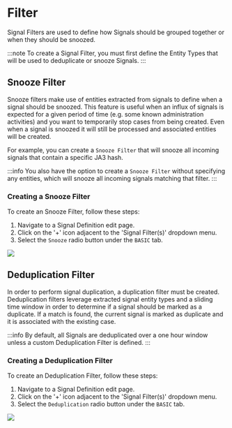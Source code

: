 # Filter

Signal Filters are used to define how Signals should be grouped together or when they should be snoozed.

:::note
To create a Signal Filter, you must first define the Entity Types that will be used to deduplicate or snooze Signals.
:::

## Snooze Filter

Snooze filters make use of entities extracted from signals to define when a signal should be snoozed. This feature is useful when an influx of signals is expected for a given period of time (e.g. some known administration activities) and you want to temporarily stop cases from being created. Even when a signal is snoozed it will still be processed and associated entities will be created.

For example, you can create a `Snooze Filter` that will snooze all incoming signals that contain a specific JA3 hash.

:::info
You also have the option to create a `Snooze Filter` without specifying any entities, which will snooze all incoming signals matching that filter.
:::

### Creating a Snooze Filter

To create an Snooze Filter, follow these steps:

1. Navigate to a Signal Definition edit page.
2. Click on the '+' icon adjacent to the 'Signal Filter(s)' dropdown menu.
3. Select the `Snooze` radio button under the `BASIC` tab.


![](/img/admin-ui-signal-filter-snooze.png)

## Deduplication Filter

In order to perform signal duplication, a duplication filter must be created. Deduplication filters leverage extracted signal entity types and a sliding time window in order to determine if a signal should be marked as a duplicate. If a match is found, the current signal is marked as duplicate and it is associated with the existing case.

:::info
By default, all Signals are deduplicated over a one hour window unless a custom Deduplication Filter is defined.
:::

### Creating a Deduplication Filter

To create an Deduplication Filter, follow these steps:

1. Navigate to a Signal Definition edit page.
2. Click on the '+' icon adjacent to the 'Signal Filter(s)' dropdown menu.
3. Select the `Deduplication` radio button under the `BASIC` tab.

![](/img/admin-ui-signal-filter-dedupe.png)
